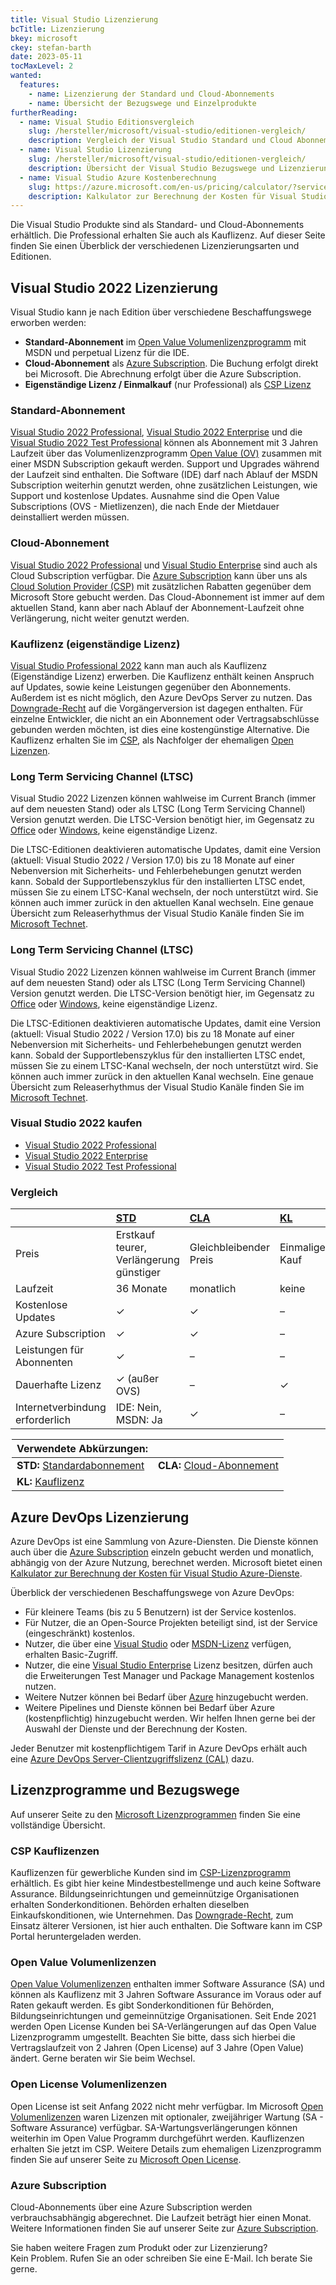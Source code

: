 ```yaml
---
title: Visual Studio Lizenzierung
bcTitle: Lizenzierung
bkey: microsoft
ckey: stefan-barth
date: 2023-05-11
tocMaxLevel: 2
wanted:
  features:
    - name: Lizenzierung der Standard und Cloud-Abonnements
    - name: Übersicht der Bezugswege und Einzelprodukte
furtherReading:
  - name: Visual Studio Editionsvergleich
    slug: /hersteller/microsoft/visual-studio/editionen-vergleich/
    description: Vergleich der Visual Studio Standard und Cloud Abonnements.
  - name: Visual Studio Lizenzierung
    slug: /hersteller/microsoft/visual-studio/editionen-vergleich/
    description: Übersicht der Visual Studio Bezugswege und Lizenzierungsmöglichkeiten.
  - name: Visual Studio Azure Kostenberechnung
    slug: https://azure.microsoft.com/en-us/pricing/calculator/?service=visual-studio-team-services
    description: Kalkulator zur Berechnung der Kosten für Visual Studio Azure-Dienste
---
```



<Intro>

Die Visual Studio Produkte sind als Standard- und Cloud-Abonnements erhältlich. Die Professional erhalten Sie auch als Kauflizenz.
Auf dieser Seite finden Sie einen Überblick der verschiedenen Lizenzierungsarten und Editionen.


</Intro>

<TOC />


## Visual Studio 2022 Lizenzierung

Visual Studio kann je nach Edition über verschiedene Beschaffungswege erworben werden:

<ArrowList>

 - **Standard-Abonnement** im [Open Value Volumenlizenzprogramm](/hersteller/microsoft/open-value/) mit MSDN und perpetual Lizenz für die IDE.
 - **Cloud-Abonnement** als [Azure Subscription](/hersteller/microsoft/azure/). Die Buchung erfolgt direkt bei Microsoft. Die Abrechnung erfolgt über die Azure Subscription.
 - **Eigenständige Lizenz / Einmalkauf** (nur Professional) als [CSP Lizenz](/hersteller/microsoft/csp/)

</ArrowList>


### Standard-Abonnement

[Visual Studio 2022 Professional](/hersteller/microsoft/visual-studio/professional-2022/), [Visual Studio 2022 Enterprise](/hersteller/microsoft/visual-studio/enterprise-2022/) und die [Visual Studio 2022 Test Professional](/hersteller/microsoft/visual-studio/test-professional-2022/)
können als Abonnement mit 3 Jahren Laufzeit über das Volumenlizenzprogramm [Open Value (OV)](/hersteller/microsoft/open-value/) zusammen mit einer MSDN Subscription gekauft werden. Support und Upgrades während der Laufzeit sind enthalten.
Die Software (IDE) darf nach Ablauf der MSDN Subscription weiterhin genutzt werden, ohne zusätzlichen Leistungen, wie Support und kostenlose Updates. Ausnahme sind die Open Value Subscriptions (OVS - Mietlizenzen), die nach Ende der Mietdauer deinstalliert werden müssen.


### Cloud-Abonnement

[Visual Studio 2022 Professional](/hersteller/microsoft/visual-studio/professional-2022/) und [Visual Studio Enterprise](/hersteller/microsoft/visual-studio/enterprise-2022/) sind auch als Cloud Subscription verfügbar.
Die [Azure Subscription](/hersteller/microsoft/azure/) kann über uns als [Cloud Solution Provider (CSP)](/hersteller/microsoft/csp/) mit zusätzlichen Rabatten gegenüber dem Microsoft Store gebucht werden.
Das Cloud-Abonnement ist immer auf dem aktuellen Stand, kann aber nach Ablauf der Abonnement-Laufzeit ohne Verlängerung, nicht weiter genutzt werden.


### Kauflizenz (eigenständige Lizenz)

[Visual Studio Professional 2022](/hersteller/microsoft/visual-studio/professional-2022/) kann man auch als Kauflizenz (Eigenständige Lizenz) erwerben. Die Kauflizenz enthält keinen Anspruch auf Updates, sowie keine Leistungen gegenüber den Abonnements.
Außerdem ist es nicht möglich, den Azure DevOps Server zu nutzen. Das [Downgrade-Recht](/blog/microsoft-downgrade-rechte/) auf die Vorgängerversion ist dagegen enthalten. Für einzelne Entwickler, die nicht an ein Abonnement oder Vertragsabschlüsse gebunden werden möchten, ist dies eine kostengünstige Alternative.
Die Kauflizenz erhalten Sie im [CSP](/hersteller/microsoft/csp/), als Nachfolger der ehemaligen [Open Lizenzen](/hersteller/microsoft/open-license/).


### Long Term Servicing Channel (LTSC)

Visual Studio 2022 Lizenzen können wahlweise im Current Branch (immer auf dem neuesten Stand) oder als LTSC (Long Term Servicing Channel) Version genutzt werden.
Die LTSC-Version benötigt hier, im Gegensatz zu [Office](/hersteller/microsoft/office/) oder [Windows](/hersteller/microsoft/windows/), keine eigenständige Lizenz.

Die LTSC-Editionen deaktivieren automatische Updates, damit eine Version (aktuell: Visual Studio 2022 / Version 17.0) bis zu 18 Monate auf einer Nebenversion mit Sicherheits- und Fehlerbehebungen genutzt werden kann.
Sobald der Supportlebenszyklus für den installierten LTSC endet, müssen Sie zu einem LTSC-Kanal wechseln, der noch unterstützt wird. Sie können auch immer zurück in den aktuellen Kanal wechseln.
Eine genaue Übersicht zum Releaserhythmus der Visual Studio Kanäle finden Sie im [Microsoft Technet](https://learn.microsoft.com/de-de/visualstudio/productinfo/release-rhythm).


### Long Term Servicing Channel (LTSC)

Visual Studio 2022 Lizenzen können wahlweise im Current Branch (immer auf dem neuesten Stand) oder als LTSC (Long Term Servicing Channel) Version genutzt werden.
Die LTSC-Version benötigt hier, im Gegensatz zu [Office](/hersteller/microsoft/office/) oder [Windows](/hersteller/microsoft/windows/), keine eigenständige Lizenz.

Die LTSC-Editionen deaktivieren automatische Updates, damit eine Version (aktuell: Visual Studio 2022 / Version 17.0) bis zu 18 Monate auf einer Nebenversion mit Sicherheits- und Fehlerbehebungen genutzt werden kann.
Sobald der Supportlebenszyklus für den installierten LTSC endet, müssen Sie zu einem LTSC-Kanal wechseln, der noch unterstützt wird. Sie können auch immer zurück in den aktuellen Kanal wechseln.
Eine genaue Übersicht zum Releaserhythmus der Visual Studio Kanäle finden Sie im [Microsoft Technet](https://learn.microsoft.com/de-de/visualstudio/productinfo/release-rhythm).


### Visual Studio 2022 kaufen

<ArrowList>

 - [Visual Studio 2022 Professional](/hersteller/microsoft/visual-studio/professional-2022/)
 - [Visual Studio 2022 Enterprise](/hersteller/microsoft/visual-studio/enterprise-2022/)
 - [Visual Studio 2022 Test Professional](/hersteller/microsoft/visual-studio/test-professional-2022/)

</ArrowList>


### Vergleich


||[STD](#standard-abonnement)|[CLA](#cloud-abonnement)|[KL](#kauflizenz-eigenständige-lizenz)|
|:---|:---|:---|:---|
|Preis|Erstkauf teurer, Verlängerung günstiger|Gleichbleibender Preis|Einmaliger Kauf|
|Laufzeit|36 Monate|monatlich|keine|
|Kostenlose Updates|✓|✓|–|
|Azure Subscription|✓|✓|–|
|Leistungen für Abonnenten|✓|–|–|
|Dauerhafte Lizenz|✓ (außer OVS)|–|✓|
|Internetverbindung erforderlich|IDE: Nein, MSDN: Ja|✓|–|


<Legend>

|Verwendete Abkürzungen:||
|:---|:---|
|**STD:** [Standardabonnement](#standard-abonnement)|**CLA:** [Cloud-Abonnement](#cloud-abonnement)|
|**KL:** [Kauflizenz](#kauflizenz-eigenständige-lizenz)||

</Legend>



## Azure DevOps Lizenzierung

Azure DevOps ist eine Sammlung von Azure-Diensten. Die Dienste können auch über die [Azure Subscription](/hersteller/microsoft/azure/) einzeln gebucht werden und monatlich, abhängig von der Azure Nutzung, berechnet werden.
Microsoft bietet einen [Kalkulator zur Berechnung der Kosten für Visual Studio Azure-Dienste](https://azure.microsoft.com/en-us/pricing/calculator/?service=visual-studio-team-services).

Überblick der verschiedenen Beschaffungswege von Azure DevOps:

<ArrowList>

 - Für kleinere Teams (bis zu 5 Benutzern) ist der Service kostenlos.
 - Für Nutzer, die an Open-Source Projekten beteiligt sind, ist der Service (eingeschränkt) kostenlos.
 - Nutzer, die über eine [Visual Studio](/hersteller/microsoft/visual-studio/) oder [MSDN-Lizenz](/hersteller/microsoft/visual-studio/msdn-for-platforms/) verfügen, erhalten Basic-Zugriff.
 - Nutzer, die eine [Visual Studio Enterprise](/hersteller/microsoft/visual-studio/enterprise-2022/) Lizenz besitzen, dürfen auch die Erweiterungen Test Manager und Package Management kostenlos nutzen.
 - Weitere Nutzer können bei Bedarf über [Azure](/hersteller/microsoft/azure/) hinzugebucht werden.
 - Weitere Pipelines und Dienste können bei Bedarf über Azure (kostenpflichtig) hinzugebucht werden. Wir helfen Ihnen gerne bei der Auswahl der Dienste und der Berechnung der Kosten.

</ArrowList>


<Info>

  Jeder Benutzer mit kostenpflichtigem Tarif in Azure DevOps erhält auch eine [Azure DevOps Server-Clientzugriffslizenz (CAL)](/hersteller/microsoft/visual-studio/azure-devops-server/) dazu.


</Info>


## Lizenzprogramme und Bezugswege

Auf unserer Seite zu den [Microsoft Lizenzprogrammen](/hersteller/microsoft/lizenzprogramme/) finden Sie eine vollständige Übersicht.


### CSP Kauflizenzen

  Kauflizenzen für gewerbliche Kunden sind im [CSP-Lizenzprogramm](/hersteller/microsoft/csp/) erhältlich. Es gibt hier keine Mindestbestellmenge und auch keine Software Assurance. Bildungseinrichtungen und gemeinnützige Organisationen erhalten Sonderkonditionen. Behörden erhalten dieselben Einkaufskonditionen, wie Unternehmen.
  Das [Downgrade-Recht](/blog/microsoft-downgrade-rechte/), zum Einsatz älterer Versionen, ist hier auch enthalten. Die Software kann im CSP Portal heruntergeladen werden.

### Open Value Volumenlizenzen

  [Open Value Volumenlizenzen](/hersteller/microsoft/open-value/) enthalten immer Software Assurance (SA) und können als Kauflizenz mit 3 Jahren Software Assurance im Voraus oder auf Raten gekauft werden. Es gibt Sonderkonditionen für Behörden, Bildungseinrichtungen und gemeinnützige Organisationen.
  Seit Ende 2021 werden Open License Kunden bei SA-Verlängerungen auf das Open Value Lizenzprogramm umgestellt. Beachten Sie bitte, dass sich hierbei die Vertragslaufzeit von 2 Jahren (Open License) auf 3 Jahre (Open Value) ändert. Gerne beraten wir Sie beim Wechsel.

### Open License Volumenlizenzen

  Open License ist seit Anfang 2022 nicht mehr verfügbar. Im Microsoft [Open Volumenlizenzen](/hersteller/microsoft/open-license/) waren Lizenzen mit optionaler, zweijähriger Wartung (SA - Software Assurance) verfügbar. SA-Wartungsverlängerungen können weiterhin im Open Value Programm durchgeführt werden. Kauflizenzen erhalten Sie jetzt im CSP. Weitere Details zum ehemaligen Lizenzprogramm finden Sie auf unserer Seite zu [Microsoft Open License](/hersteller/microsoft/open-license/).

### Azure Subscription

  Cloud-Abonnements über eine Azure Subscription werden verbrauchsabhängig abgerechnet. Die Laufzeit beträgt hier einen Monat. Weitere Informationen finden Sie auf unserer Seite zur [Azure Subscription](/hersteller/microsoft/azure/).


<GetInTouch theme="light">

Sie haben weitere Fragen zum Produkt oder zur Lizenzierung?<br />
Kein Problem. Rufen Sie an oder schreiben Sie eine E-Mail. Ich berate Sie gerne.

</GetInTouch>
